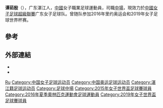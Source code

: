 {{Infobox football biography
| name           = 谭茹殷
| image          =
| image_size     =
| fullname       = 谭茹殷
| birth_date     = {{birth date and age|1994|7|17|df=y}}
| birth_place    = {{PRC}}[[广东省|广东省]][[湛江市|湛江市]]
| height         = {{convert|167|cm|ftin|1|abbr=on}}<ref>{{cite web|title=List of Players - China PR|url=http://www.fifadata.com/document/FWWC/2015/pdf/FWWC_2015_SquadLists.pdf|publisher=[[FIFA|FIFA]]|accessdate=12 June 2015|page=5|format=PDF|date=30 May 2015|archive-date=2016-04-10|archive-url=https://web.archive.org/web/20160410062327/http://www.fifadata.com/document/FWWC/2015/pdf/FWWC_2015_SquadLists.pdf|dead-url=no}}</ref>
| position       = [[中場|中場]]
| currentclub    = 广东女子足球队
| clubnumber     = –
| years1         = 2013–
| clubs1         = 广东女子足球队
| caps1          =
| goals1         =
| nationalyears1 = 2013–2014
| nationalteam1  = [[中國國家女子青年足球隊|中國國家女子青年足球隊]]
| nationalcaps1  = 6
| nationalgoals1 = 0
| nationalyears2 = 2014–
| nationalteam2  = [[中國國家女子足球隊|中國國家女子足球隊]]
| nationalcaps2  = 16
| nationalgoals2 = 0
| club-update  = 8 August 2015
| ntupdate = 8 August 2015
}}

'''谭茹殷'''（{{bd|1994年|7月17日||}}），广东湛江人，[[中华人民共和国|中國]]女子職業足球運動員，司職[[中場|中場]]，現效力於[[中國女子足球超級聯賽|中國女子足球超級聯賽]]广东女子足球队。曾随队参加2016年里约奥运会和2019年女子足球世界杯赛。

== 參考 ==
{{reflist}}

== 外部連結 ==
* {{FIFA player|381421}}
* {{soccerway|ruyin-tan/355309}}

{{2016年奥运会女子足球中国参赛名单}}
{{2019年国际足联女子世界杯中国队参赛名单}}

{{Authority control}}
{{DEFAULTSORT:Tan Ruyin}}
[[Category:谭姓|Ru]]
[[Category:中国女子足球运动员|Category:中国女子足球运动员]]
[[Category:中国奥运足球运动员|Category:中国奥运足球运动员]]
[[Category:湛江籍足球运动员|Category:湛江籍足球运动员]]
[[Category:足球中場|Category:足球中場]]
[[Category:2015年女子世界盃足球賽球員|Category:2015年女子世界盃足球賽球員]]
[[Category:2016年夏季奧林匹克運動會足球運動員|Category:2016年夏季奧林匹克運動會足球運動員]]
[[Category:2019年女子世界盃足球賽球員|Category:2019年女子世界盃足球賽球員]]